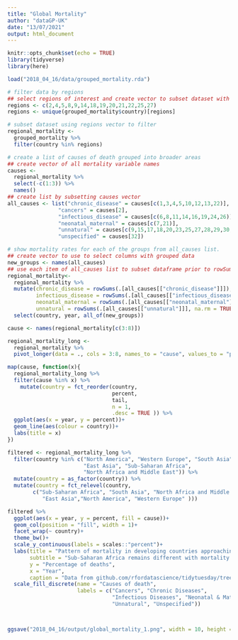 ```yaml
---
title: "Global Mortality"
author: "dataGP-UK"
date: "13/07/2021"
output: html_document
---
```


```r
knitr::opts_chunk$set(echo = TRUE)
library(tidyverse)
library(here)
```

```r
load("2018_04_16/data/grouped_mortality.rda")
```

```r
# filter data by regions
## select regions of interest and create vector to subset dataset with
regions <- c(2,4,5,8,9,14,18,19,20,21,22,25,27)
regions <- unique(grouped_mortality$country)[regions]

# subset dataset using regions vector to filter
regional_mortality <- 
  grouped_mortality %>% 
  filter(country %in% regions)

# create a list of causes of death grouped into broader areas
## create vector of all mortality variable names
causes <- 
  regional_mortality %>% 
  select(-c(1:3)) %>% 
  names()
## create list by subsetting causes vector
all_causes <- list("chronic_disease" = causes[c(1,3,4,5,10,12,13,22)], 
                "cancers" = causes[2], 
                "infectious_disease" = causes[c(6,8,11,14,16,19,24,26)], 
                "neonatal_maternal" = causes[c(7,21)], 
                "unnatural" = causes[c(9,15,17,18,20,23,25,27,28,29,30,31)], 
                "unspecified" = causes[32])

# show mortality rates for each of the groups from all_causes list.
## create vector to use to select columns with grouped data 
new_groups <- names(all_causes)
## use each item of all_causes list to subset dataframe prior to rowSums()
regional_mortality<- 
  regional_mortality %>% 
  mutate(chronic_disease = rowSums(.[all_causes[["chronic_disease"]]]),
         infectious_disease = rowSums(.[all_causes[["infectious_disease"]]]),
         neonatal_maternal = rowSums(.[all_causes[["neonatal_maternal"]]]),
         unnatural = rowSums(.[all_causes[["unnatural"]]], na.rm = TRUE)) %>% 
  select(country, year, all_of(new_groups))

```

```r
cause <- names(regional_mortality[c(3:8)])

regional_mortality_long <- 
  regional_mortality %>% 
  pivot_longer(data = ., cols = 3:8, names_to = "cause", values_to = "percent")


```

```r
map(cause, function(x){
  regional_mortality_long %>% 
  filter(cause %in% x) %>% 
    mutate(country = fct_reorder(country, 
                                 percent, 
                                 tail, 
                                 n = 1, 
                                 .desc = TRUE )) %>%
  ggplot(aes(x = year, y = percent))+
  geom_line(aes(colour = country))+
  labs(title = x)
})
```

```r

filtered <- regional_mortality_long %>% 
  filter(country %in% c("North America", "Western Europe", "South Asia", 
                        "East Asia", "Sub-Saharan Africa", 
                        "North Africa and Middle East")) %>% 
  mutate(country = as_factor(country)) %>% 
  mutate(country = fct_relevel(country,
        c("Sub-Saharan Africa", "South Asia", "North Africa and Middle East",
           "East Asia","North America", "Western Europe" )))

filtered %>%
  ggplot(aes(x = year, y = percent, fill = cause))+
  geom_col(position = "fill", width = 1)+
  facet_wrap(~ country)+
  theme_bw()+
  scale_y_continuous(labels = scales::"percent")+
  labs(title = "Pattern of mortality in developing countries approaching that in developed",
       subtitle = "Sub-Saharan Africa remains different with mortality from infectious disease & neonatal death still high",
       y = "Percentage of deaths",
       x = "Year",
       caption = "Data from github.com/rfordatascience/tidytuesday/tree/master/data/2018/2018-04-16")+
  scale_fill_discrete(name = "Causes of death",
                      labels = c("Cancers", "Chronic Diseases", 
                                 "Infectious Diseases", "Neonatal & Maternal",
                                 "Unnatural", "Unspecified"))




```

```r
ggsave("2018_04_16/output/global_mortality_1.png", width = 10, height = 5)
```
